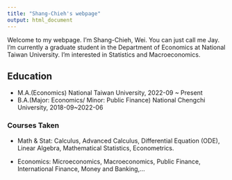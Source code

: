```yaml
---
title: "Shang-Chieh's webpage"
output: html_document
---
```


Welcome to my webpage. I'm Shang-Chieh, Wei. You can just call me Jay. I'm currently a graduate student in the Department of Economics at National Taiwan University. I'm interested in Statistics and Macroeconomics. 

## Education

* M.A.(Economics) National Taiwan University, 2022-09 ~ Present
* B.A.(Major: Economics/ Minor: Public Finance) National Chengchi University, 2018-09~2022-06

### Courses Taken

* Math & Stat: Calculus, Advanced Calculus, Differential Equation (ODE), Linear Algebra, Mathematical Statistics, Econometrics.

* Economics: Microeconomics, Macroeconomics, Public Finance, International Finance, Money and Banking,...

